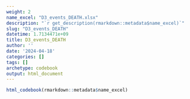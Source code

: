 ```yaml
---
weight: 2
name_excel: "D3_events_DEATH.xlsx"
description: "`r get_description(rmarkdown::metadata$name_excel)`"
slug: "D3_events_DEATH"
datetime: 1.7134471e+09
title: D3_events_DEATH
author: ''
date: '2024-04-18'
categories: []
tags: []
archetype: codebook
output: html_document
---
```


```r
html_codebook(rmarkdown::metadata$name_excel)
```
